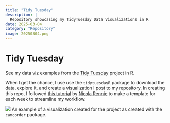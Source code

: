 ```yaml
---
title: "Tidy Tuesday"
description: |
  Repository showcasing my TidyTuesday Data Visualizations in R
date: 2025-03-04
category: "Repository"
image: 20250304.png
---
```


# Tidy Tuesday

See my data viz examples from the [Tidy Tuesday](https://github.com/king0708/tidy-tuesday/tree/main) project in R. 

When I get the chance, I use use the `tidytuesdayR` package to download the data, explore it, and create a visualization I post to my repository. In creating this repo, I followed [this tutorial](https://nrennie.rbind.io/blog/script-templates-r/) by [Nicola Rennie](https://nrennie.rbind.io/) to make a template for each week to streamline my workflow. 



::: {#fig-viz}
![](20250304.gif)
An example of a visualization created for the project as created with the `camcorder` package. 
:::
